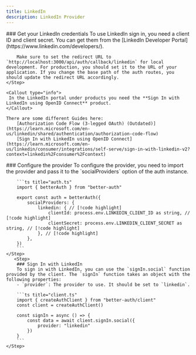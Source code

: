 ```yaml
---
title: LinkedIn
description: LinkedIn Provider
---
```


<Steps>
    <Step> 
        ### Get your LinkedIn credentials
        To use LinkedIn sign in, you need a client ID and client secret. You can get them from the [LinkedIn Developer Portal](https://www.linkedin.com/developers/).
        
        Make sure to set the redirect URL to `http://localhost:3000/api/auth/callback/linkedin` for local development. For production, you should set it to the URL of your application. If you change the base path of the auth routes, you should update the redirect URL accordingly.
    </Step>

    <Callout type="info">
     In the LinkedIn portal under products you need the **Sign In with LinkedIn using OpenID Connect** product.
    </Callout>

    There are some different Guides here:
        [Authorization Code Flow (3-legged OAuth) (Outdated)](https://learn.microsoft.com/en-us/linkedin/shared/authentication/authorization-code-flow)
        [Sign In with LinkedIn using OpenID Connect](https://learn.microsoft.com/en-us/linkedin/consumer/integrations/self-serve/sign-in-with-linkedin-v2?context=linkedin%2Fconsumer%2Fcontext)

  <Step>
        ### Configure the provider
        To configure the provider, you need to import the provider and pass it to the `socialProviders` option of the auth instance.

        ```ts title="auth.ts"
        import { betterAuth } from "better-auth"

        export const auth = betterAuth({
            socialProviders: {
                linkedin: { // [!code highlight]
                    clientId: process.env.LINKEDIN_CLIENT_ID as string, // [!code highlight]
                    clientSecret: process.env.LINKEDIN_CLIENT_SECRET as string, // [!code highlight]
                }, // [!code highlight]
            },
        })
        ```
    </Step>
       <Step>
        ### Sign In with LinkedIn
        To sign in with LinkedIn, you can use the `signIn.social` function provided by the client. The `signIn` function takes an object with the following properties:
        - `provider`: The provider to use. It should be set to `linkedin`.

        ```ts title="client.ts"
        import { createAuthClient } from "better-auth/client"
        const client = createAuthClient()

        const signIn = async () => {
            const data = await client.signIn.social({
                provider: "linkedin"
            })
        }
        ```
    </Step>

</Steps>
